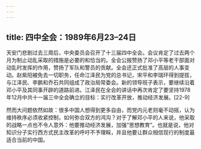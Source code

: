```yaml
---
---
---
```

title: 四中全会：1989年6月23–24日
---



天安门悲剧过去三周后，中央委员会召开了十三届四中全会。会议肯定了过去两个月为制止动乱采取的措施是必要的和恰当的。全会公报赞扬了邓小平等老干部面对动乱时发挥的作用，赞扬了军队和警员的贡献。全会还正式批准了高层的人事变动。赵紫阳被免去一切职务，任命江泽民为党的总书记，宋平和李瑞环得到提拔，与江泽民、李鹏和乔石共同组成了政治局常委会。新的领导班子表示，要继续沿着邓小平及其同事开辟的道路前进。江泽民在全会的讲话中再次肯定了要坚持1978年12月中共十一届三中全会确立的目标：实行改革开放，推动经济发展。[22-9]

然而大问题依然如故：很多中国人想得到更多自由，而党内元老则毫不动摇，认为维持秩序必须收紧控制，如何弥合双方的鸿沟？对于了解邓小平的人来说，他采取的战略一点也不令人意外：他要推动经济发展，加强“思想教育”。也就是说，他对知识分子实行西方式民主改革的呼吁不予理睬，并且他要让群众相信现行的制度最适合当前的中国。